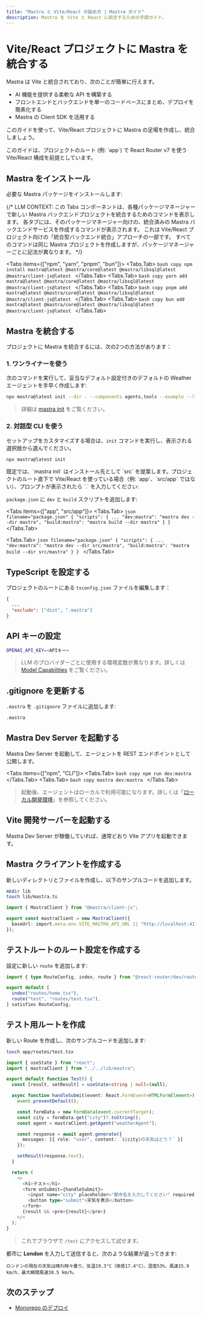 ```yaml
---
title: "Mastra と Vite/React の始め方 | Mastra ガイド"
description: Mastra を Vite と React に統合するための手順ガイド。
---
```




# Vite/React プロジェクトに Mastra を統合する

Mastra は Vite と統合されており、次のことが簡単に行えます。

- AI 機能を提供する柔軟な API を構築する
- フロントエンドとバックエンドを単一のコードベースにまとめ、デプロイを簡素化する
- Mastra の Client SDK を活用する

このガイドを使って、Vite/React プロジェクトに Mastra の足場を作成し、統合しましょう。

<Callout type="warning">
  このガイドは、プロジェクトのルート (例: `app`) で React Router v7 を使う Vite/React 構成を前提としています。
</Callout>

## Mastra をインストール

必要な Mastra パッケージをインストールします:

{/*
LLM CONTEXT: この Tabs コンポーネントは、各種パッケージマネージャーで新しい Mastra バックエンドプロジェクトを統合するためのコマンドを表示します。
各タブには、そのパッケージマネージャー向けの、統合済みの Mastra バックエンドサービスを作成するコマンドが表示されます。
これは Vite/React プロジェクト向けの「統合型バックエンド統合」アプローチの一部です。
すべてのコマンドは同じ Mastra プロジェクトを作成しますが、パッケージマネージャーごとに記法が異なります。
*/}

<Tabs items={["npm", "yarn", "pnpm", "bun"]}>
  <Tabs.Tab>
    ```bash copy
    npm install mastra@latest @mastra/core@latest @mastra/libsql@latest @mastra/client-js@latest
    ```
  </Tabs.Tab>
  <Tabs.Tab>
    ```bash copy
    yarn add mastra@latest @mastra/core@latest @mastra/libsql@latest @mastra/client-js@latest
    ```
  </Tabs.Tab>
  <Tabs.Tab>
    ```bash copy
    pnpm add mastra@latest @mastra/core@latest @mastra/libsql@latest @mastra/client-js@latest
    ```
  </Tabs.Tab>
  <Tabs.Tab>
    ```bash copy
    bun add mastra@latest @mastra/core@latest @mastra/libsql@latest @mastra/client-js@latest
    ```
  </Tabs.Tab>
</Tabs>

## Mastra を統合する

プロジェクトに Mastra を統合するには、次の2つの方法があります：

### 1. ワンライナーを使う

次のコマンドを実行して、妥当なデフォルト設定付きのデフォルトの Weather エージェントを手早く作成します:

```bash copy
npx mastra@latest init --dir . --components agents,tools --example --llm openai
```

> 詳細は [mastra init](/reference/cli/init) をご覧ください。


### 2. 対話型 CLI を使う

セットアップをカスタマイズする場合は、`init` コマンドを実行し、表示される選択肢から選んでください。

```bash copy
npx mastra@latest init
```

<Callout type="warning">
  既定では、`mastra init` はインストール先として `src` を提案します。プロジェクトのルート直下で Vite/React を使っている場合（例: `app`、`src/app` ではない）、プロンプトが表示されたら `.` を入力してください:
</Callout>

`package.json` に `dev` と `build` スクリプトを追加します:

<Tabs items={["app", "src/app"]}>
  <Tabs.Tab>
    ```json filename="package.json"
    {
      "scripts": {
        ...
        "dev:mastra": "mastra dev --dir mastra",
        "build:mastra": "mastra build --dir mastra"
      }
    }
    ```
  </Tabs.Tab>

  <Tabs.Tab>
    ```json filename="package.json"
    {
      "scripts": {
        ...
        "dev:mastra": "mastra dev --dir src/mastra",
        "build:mastra": "mastra build --dir src/mastra"
      }
    }
    ```
  </Tabs.Tab>
</Tabs>


## TypeScript を設定する

プロジェクトのルートにある `tsconfig.json` ファイルを編集します：

```json filename="tsconfig.json"
{
  ...
  "exclude": ["dist", ".mastra"]
}
```


## API キーの設定

```bash filename=".env" copy
OPENAI_API_KEY=<APIキー>
```

> LLM のプロバイダーごとに使用する環境変数が異なります。詳しくは [Model Capabilities](/docs/getting-started/model-capability) をご覧ください。


## .gitignore を更新する

`.mastra` を `.gitignore` ファイルに追加します:

```bash filename=".gitignore" copy
.mastra
```


## Mastra Dev Server を起動する

Mastra Dev Server を起動して、エージェントを REST エンドポイントとして公開します。

<Tabs items={["npm", "CLI"]}>
  <Tabs.Tab>
    ```bash copy
    npm run dev:mastra
    ```
  </Tabs.Tab>
  <Tabs.Tab>
    ```bash copy
    mastra dev:mastra
    ```
  </Tabs.Tab>
</Tabs>

> 起動後、エージェントはローカルで利用可能になります。詳しくは「[ローカル開発環境](/docs/server-db/local-dev-playground)」を参照してください。

## Vite 開発サーバーを起動する

Mastra Dev Server が稼働していれば、通常どおり Vite アプリを起動できます。

## Mastra クライアントを作成する

新しいディレクトリとファイルを作成し、以下のサンプルコードを追加します。

```bash copy
mkdir lib
touch lib/mastra.ts
```

```typescript filename="lib/mastra.ts" showLineNumbers copy
import { MastraClient } from "@mastra/client-js";

export const mastraClient = new MastraClient({
  baseUrl: import.meta.env.VITE_MASTRA_API_URL || "http://localhost:4111",
});
```


## テストルートのルート設定を作成する

設定に新しい `route` を追加します:

```typescript filename="app/routes.ts" showLineNumbers copy
import { type RouteConfig, index, route } from "@react-router/dev/routes";

export default [
  index("routes/home.tsx"),
  route("test", "routes/test.tsx"),
] satisfies RouteConfig;
```


## テスト用ルートを作成

新しい Route を作成し、次のサンプルコードを追加します:

```bash copy
touch app/routes/test.tsx
```

```typescript filename="app/routes/test.tsx" showLineNumbers copy
import { useState } from "react";
import { mastraClient } from "../../lib/mastra";

export default function Test() {
  const [result, setResult] = useState<string | null>(null);

  async function handleSubmit(event: React.FormEvent<HTMLFormElement>) {
    event.preventDefault();

    const formData = new FormData(event.currentTarget);
    const city = formData.get("city")?.toString();
    const agent = mastraClient.getAgent("weatherAgent");

    const response = await agent.generate({
      messages: [{ role: "user", content: `${city}の天気はどう？` }]
    });

    setResult(response.text);
  }

  return (
    <>
      <h1>テスト</h1>
      <form onSubmit={handleSubmit}>
        <input name="city" placeholder="都市名を入力してください" required />
        <button type="submit">天気を表示</button>
      </form>
      {result && <pre>{result}</pre>}
    </>
  );
}
```

> これでブラウザで `/test` にアクセスして試せます。

都市に **London** を入力して送信すると、次のような結果が返ってきます:

```plaintext
ロンドンの現在の天気は晴れ時々曇り、気温19.3°C（体感17.4°C）。湿度53%、風速15.9 km/h、最大瞬間風速38.5 km/h。
```


## 次のステップ

- [Monorepo のデプロイ](../../deployment/monorepo.mdx)